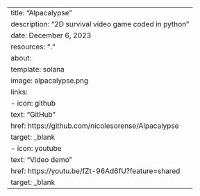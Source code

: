 ---
title: "Alpacalypse"
description: "2D survival video game coded in python"
date: December 6, 2023
resources: "."
about:
  template: solana
  image: alpacalypse.png
  links:
    - icon: github
      text: "GitHub"
      href: https://github.com/nicolesorense/Alpacalypse
      target: _blank
    - icon: youtube
      text: "Video demo"
      href: https://youtu.be/fZt-96Ad6fU?feature=shared
      target: _blank
---